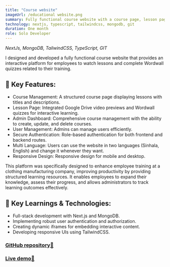 ```yaml
---
title: "Course website"
imageUrl: /educational website.png
summary: Fully functional course website with a course page, lesson page, admin course management, admin user management, video previews, and playable game preview
technology: nextjs, typescript, tailwindcss, mongodb, git
duration: One month
role: Solo Developer
---
```


_NextJs, MongoDB, TailwindCSS, TypeScript, GIT_

I designed and developed a fully functional course website that provides an interactive platform for employees to watch lessons and complete Wordwall quizzes related to their training.

## 🦾 Key Features:

- Course Management: A structured course page displaying lessons with titles and descriptions.
- Lesson Page: Integrated Google Drive video previews and Wordwall quizzes for interactive learning.
- Admin Dashboard: Comprehensive course management with the ability to create, update, and delete courses.
- User Management: Admins can manage users efficiently.
- Secure Authentication: Role-based authentication for both frontend and backend routes.
- Multi Language: Users can use the website in two languages (Sinhala, English) and change it whenever they want.
- Responsive Design: Responsive design for mobile and desktop.

This platform was specifically designed to enhance employee training at a clothing manufacturing company, improving productivity by providing structured learning resources. It enables employees to expand their knowledge, assess their progress, and allows administrators to track learning outcomes effectively.

## 🧠 Key Learnings & Technologies:

- Full-stack development with Next.js and MongoDB.
- Implementing robust user authentication and authorization.
- Creating dynamic iframes for embedding interactive content.
- Developing responsive UIs using TailwindCSS.

### [GitHub repository🔗](https://github.com/it22219916/course)

### [Live demo🔗](https://video-quiz-page.netlify.app/)
